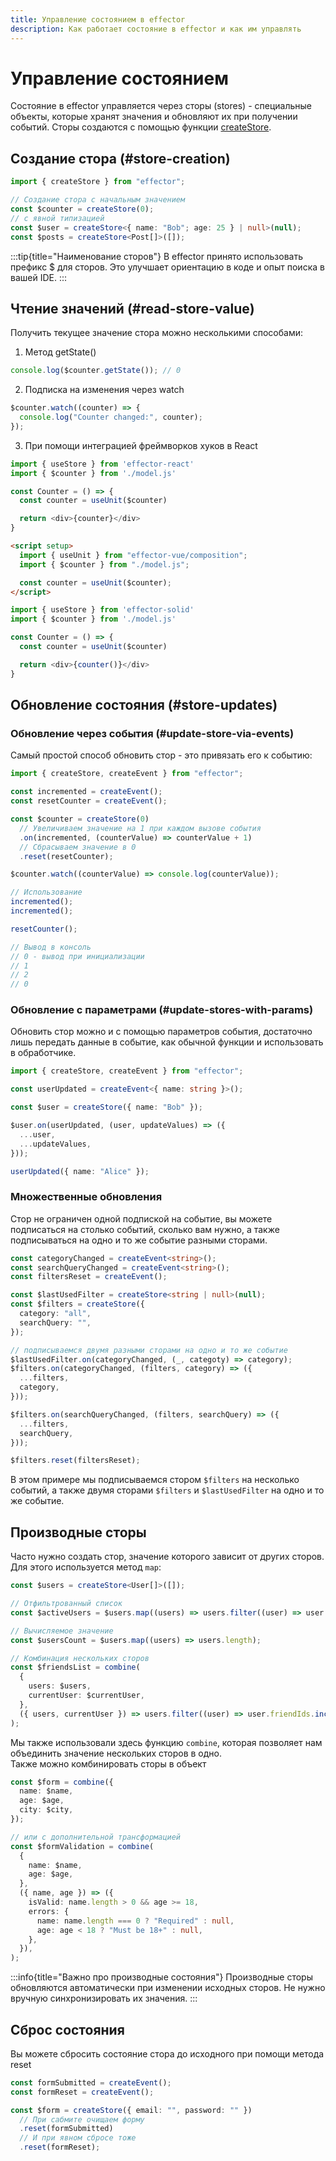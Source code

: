 ```yaml
---
title: Управление состоянием в effector
description: Как работает состояние в effector и как им управлять
---
```



# Управление состоянием

Состояние в effector управляется через сторы (stores) - специальные объекты, которые хранят значения и обновляют их при получении событий. Сторы создаются с помощью функции [createStore](/ru/api/effector/createStore).

## Создание стора (#store-creation)

```ts
import { createStore } from "effector";

// Создание стора с начальным значением
const $counter = createStore(0);
// с явной типизацией
const $user = createStore<{ name: "Bob"; age: 25 } | null>(null);
const $posts = createStore<Post[]>([]);
```

:::tip{title="Наименование сторов"}
В effector принято использовать префикс $ для сторов. Это улучшает ориентацию в коде и опыт поиска в вашей IDE.
:::

## Чтение значений (#read-store-value)

Получить текущее значение стора можно несколькими способами:

1. Метод getState()

```ts
console.log($counter.getState()); // 0
```

2. Подписка на изменения через watch

```ts
$counter.watch((counter) => {
  console.log("Counter changed:", counter);
});
```

3. При помощи интеграцией фреймворков хуков в React

<Tabs>
  <TabItem label="React">

```ts
import { useStore } from 'effector-react'
import { $counter } from './model.js'

const Counter = () => {
  const counter = useUnit($counter)

  return <div>{counter}</div>
}
```

  </TabItem>
  <TabItem label="Vue">

```html
<script setup>
  import { useUnit } from "effector-vue/composition";
  import { $counter } from "./model.js";

  const counter = useUnit($counter);
</script>
```

  </TabItem>
  <TabItem label="Solid">

```ts
import { useStore } from 'effector-solid'
import { $counter } from './model.js'

const Counter = () => {
  const counter = useUnit($counter)

  return <div>{counter()}</div>
}
```

  </TabItem>
</Tabs>

## Обновление состояния (#store-updates)

### Обновление через события (#update-store-via-events)

Самый простой способ обновить стор - это привязать его к событию:

```ts
import { createStore, createEvent } from "effector";

const incremented = createEvent();
const resetCounter = createEvent();

const $counter = createStore(0)
  // Увеличиваем значение на 1 при каждом вызове события
  .on(incremented, (counterValue) => counterValue + 1)
  // Сбрасываем значение в 0
  .reset(resetCounter);

$counter.watch((counterValue) => console.log(counterValue));

// Использование
incremented();
incremented();

resetCounter();

// Вывод в консоль
// 0 - вывод при инициализации
// 1
// 2
// 0
```

### Обновление с параметрами (#update-stores-with-params)

Обновить стор можно и с помощью параметров события, достаточно лишь передать данные в событие, как обычной функции и использовать в обработчике.

```ts
import { createStore, createEvent } from "effector";

const userUpdated = createEvent<{ name: string }>();

const $user = createStore({ name: "Bob" });

$user.on(userUpdated, (user, updateValues) => ({
  ...user,
  ...updateValues,
}));

userUpdated({ name: "Alice" });
```

### Множественные обновления

Стор не ограничен одной подпиской на событие, вы можете подписаться на столько событий, сколько вам нужно, а также подписываться на одно и то же событие разными сторами.

```ts
const categoryChanged = createEvent<string>();
const searchQueryChanged = createEvent<string>();
const filtersReset = createEvent();

const $lastUsedFilter = createStore<string | null>(null);
const $filters = createStore({
  category: "all",
  searchQuery: "",
});

// подписываемся двумя разными сторами на одно и то же событие
$lastUsedFilter.on(categoryChanged, (_, categoty) => category);
$filters.on(categoryChanged, (filters, category) => ({
  ...filters,
  category,
}));

$filters.on(searchQueryChanged, (filters, searchQuery) => ({
  ...filters,
  searchQuery,
}));

$filters.reset(filtersReset);
```

В этом примере мы подписываемся стором `$filters` на несколько событий, а также двумя сторами `$filters` и `$lastUsedFilter` на одно и то же событие.

## Производные сторы

Часто нужно создать стор, значение которого зависит от других сторов. Для этого используется метод `map`:

```ts
const $users = createStore<User[]>([]);

// Отфильтрованный список
const $activeUsers = $users.map((users) => users.filter((user) => user.active));

// Вычисляемое значение
const $usersCount = $users.map((users) => users.length);

// Комбинация нескольких сторов
const $friendsList = combine(
  {
    users: $users,
    currentUser: $currentUser,
  },
  ({ users, currentUser }) => users.filter((user) => user.friendIds.includes(currentUser.id)),
);
```

Мы также использовали здесь функцию `combine`, которая позволяет нам объединить значение нескольких сторов в одно.<br/>
Также можно комбинировать сторы в объект

```ts
const $form = combine({
  name: $name,
  age: $age,
  city: $city,
});

// или с дополнительной трансформацией
const $formValidation = combine(
  {
    name: $name,
    age: $age,
  },
  ({ name, age }) => ({
    isValid: name.length > 0 && age >= 18,
    errors: {
      name: name.length === 0 ? "Required" : null,
      age: age < 18 ? "Must be 18+" : null,
    },
  }),
);
```

:::info{title="Важно про производные состояния"}
Производные сторы обновляются автоматически при изменении исходных сторов. Не нужно вручную синхронизировать их значения.
:::

## Сброс состояния

Вы можете сбросить состояние стора до исходного при помощи метода reset

```ts
const formSubmitted = createEvent();
const formReset = createEvent();

const $form = createStore({ email: "", password: "" })
  // При сабмите очищаем форму
  .reset(formSubmitted)
  // И при явном сбросе тоже
  .reset(formReset);
```
